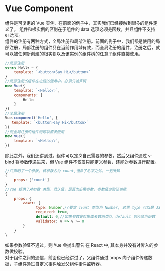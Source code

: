 # Vue Component
组件是可复用的 Vue 实例，在前面的例子中，其实我们已经接触到很多的组件定义了。 组件和根实例的区别在于组件的 data 选项必须是函数，并且组件不支持 el 选项。  
组件的注册有两种方式，全局注册和局部注册。前面的例子中，我们都是使用的局部注册，局部注册的组件只在当前作用域有效，而全局注册的组件，注册之后，就可以被任何新创建的根实例以及该实例的组件树的任意子组件直接使用。  
```js
//局部注册
const Hello = {
    template: `<button>Say Hi</button>`
}
//局部注册的组件在之后的使用中，必须先被声明
new Vue({
    template: `<Hello/>`,
    components: {
        Hello
    }
})
//全局注册
Vue.component('Hello', {
   template: `<button>Say Hi</button>`
})
//而全局注册的组件则可以直接使用
new Vue({
    template: `<Hello/>`,
})
```
除此之外，我们还讲到过，组件可以定义自己需要的参数，然后父组件通过 v-bind 将参数传递进来，但 Vue 组件不仅仅只能定义参数，还能对参数进行配置。
```js
//只声明了一个参数，该参数名为 count,但除了名字之外，一无所知
{
    props: ['count']
}
//Vue 提供了对参数 类型，默认值，是否为必需参数，参数值的验证功能
{
    props: {
        count: {
              type: Number,//要求 count 类型为 Number, 这里 type 可以是 JS 任意原生或者自定义的构造函数，Vue 会通过 instanceof 来判断，如果该参数可能有多个类型，可以用数组表示，比如 [Number, String]
              required: true,
              default: 0,//如果参数是对象或者数组类型，default 则必须为函数
              validator: v => v >= 0
        }       
    }   
}
```
如果参数验证不通过，则 Vue 会抛出警告
<CodePen html="/code/vue-component/vue-component.html" deps="/code/vue-component/vue-component.json" code="/code/vue-component/vue-component-props.js"/>
在 React 中, 其本身并没有对传入的参数做校验。  
对于组件之间的通信，前面也已经讲过了，父组件通过 props 向子组件传递数据，子组件通过自定义事件触发父组件事件监听器。

